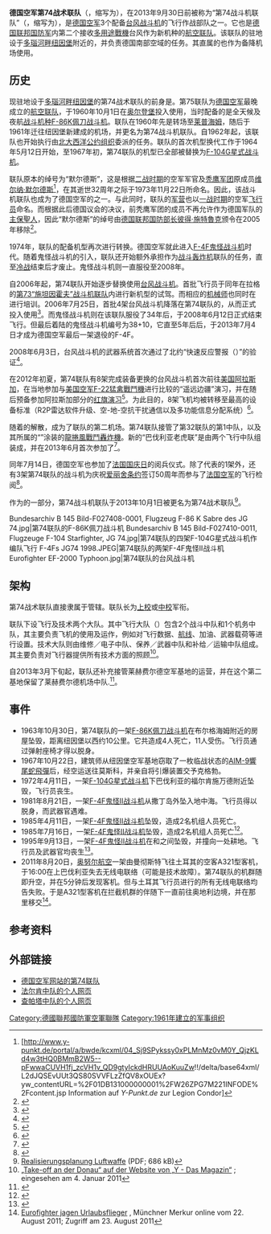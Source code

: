 {{noteTA|G1=Military
|1=zh-hans:佩刀; zh-hant:軍刀;
|2=zh-hans:鬼怪; zh-hant:幽靈;
|3=zh-hans:旋风;zh-hk:旋風;zh-cn:狂风;zh-tw:龍捲風;
|4=zh-hans:台风; zh-hant:颱風;
|5=zh-hans:维尔纳·默尔德斯; zh-hant:維爾納·莫德士;
}}
{{Infobox military unit
|unit_name=第74战术联队<br>（{{lang|de|TaktLwG 74}}）
|image=[[File:COA_TaktLwG_74.svg|150px]]
|dates=1961年5月5日至今
|country={{GER}}
|軍種=[[File:Bundeswehr_Logo_Luftwaffe_with_lettering.svg|25px]] [[德国空军|德国空军]]
|role=空防
|patron=[[维尔纳·默尔德斯|维尔纳·默尔德斯]]（已撤销）
|type=[[聯隊_(軍事航空)|航空联队]]
|command_structure={{link-de|德国空军作战司令部|Kommando Einsatzverbände Luftwaffe|空军作战司令部}}
|aircraft_fighter=[[台风战斗机|台风战斗机]]
|current_commander=[[File:Luftwaffe-261-Oberstleutnant.png|15px]] 弗兰克·格拉菲[[中校|中校]]
|garrison={{link-de|纽因堡空军基地|Fliegerhorst Neuburg}}
}}

'''德国空军第74战术联队'''（{{lang-de|'''Taktisches Luftwaffengeschwader 74'''}}，缩写为{{lang|de|'''TaktLwG 74'''}}），在2013年9月30日前被称为“第74战斗机联队”（{{lang|de|Jagdgeschwader 74}}，缩写为{{lang|de|'''JG 74'''}}），是[[德国空军|德国空军]]3个配备[[台风战斗机|台风战斗机]]的飞行作战部队之一。它也是[[德国联邦国防军|德国联邦国防军]]内第二个接收[[多用途戰機|多用途戰機]]台风作为新机种的[[聯隊_(軍事航空)|航空联队]]。该联队的驻地设于[[纽因堡|多瑙河畔纽因堡]]附近的{{link-de|纽因堡空军基地|Fliegerhorst Neuburg}}，并负责德国南部空域的{{link-de|预警拦截|Alarmrotte}}任务。其直属的{{link-de|莱赫费尔德空军基地|Fliegerhorst Lechfeld}}也作为备降机场使用。

==历史==
现驻地设于[[纽因堡|多瑙河畔纽因堡]]的第74战术联队的前身是{{link-de|德国空军第75战斗机联队|Jagdgeschwader 75|第75战斗机联队}}。第75联队为[[德国空军|德国空军]]最晚成立的[[聯隊_(軍事航空)|航空联队]]，于1960年10月1日在[[奥尔登堡|奥尔登堡]]投入使用，当时配备的是全天候及夜航[[战斗机|战斗机种]][[F-86軍刀戰鬥機|F-86K佩刀战斗机]]。联队在1960年先是转场至[[莱普海姆|莱普海姆]]，随后于1961年迁往纽因堡新建成的机场，并更名为第74战斗机联队。自1962年起，该联队也开始执行由[[北大西洋公约组织|北大西洋公约组织]]委派的任务。联队的首次机型换代工作于1964年5月12日开始，至1967年初，第74联队的机型已全部被替换为[[F-104星式戰鬥機|F-104G星式战斗机]]。

联队原本的绰号为“默尔德斯”，这是根据[[第二次世界大战|二战时期]]的空军军官及[[秃鹰军团|秃鹰军团]]原成员[[维尔纳·默尔德斯|维尔纳·默尔德斯]]<ref name="YP-LC">[http://www.y-punkt.de/portal/a/bwde/kcxml/04_Sj9SPykssy0xPLMnMz0vM0Y_QjzKLd4w3tHQ0BMmB2W5--pFwwaCUVH1fj_zcVH1v_QD9gtyIckdHRUUAoKuuZw!!/delta/base64xml/L2dJQSEvUUt3QS80SVVFLzZfQV8xOUEx?yw_contentURL=%2F01DB131000000001%2FW26ZPG7M221INFODE%2Fcontent.jsp Information auf ''Y-Punkt.de'' zur Legion Condor]{{Dead link|date=2018年7月 |bot=InternetArchiveBot |fix-attempted=no }}</ref>，在其逝世32周年之际于1973年11月22日所命名。因此，该战斗机联队也成为了德国空军的{{link-de|荣誉联队|Traditionsgeschwader}}之一。与此同时，联队的[[军营|军营]]也以[[第一次世界大战|一战时期]]的空军[[飞行员|飞行员]]{{link-de|威廉·弗兰克尔|Wilhelm Frankl}}命名。而根据此后德国议会的决议，前秃鹰军团的成员不再允许作为德国军队的[[主保聖人|主保聖人]]，因此“默尔德斯”的绰号由[[德国联邦国防部|德国联邦国防部长]][[彼得·施特魯克|彼得·施特魯克]]颁令在2005年移除<ref>{{Cite web |url=http://www.luftwaffe.de/resource/resource/MzEzNTM4MmUzMzMyMmUzMTM1MzMyZTM2MzEzMDMwMzAzMDMwMzAzMDY3NmY2NjYyN2E2YzZkNmUyMDIwMjAyMDIw/Chronik |title=Chronik - 50 Jahre 1. Luftwaffendivision S. 90 |accessdate=2014-11-02 |archive-date=2018-04-08 |archive-url=https://web.archive.org/web/20180408141431/http://www.luftwaffe.de/resource/resource/MzEzNTM4MmUzMzMyMmUzMTM1MzMyZTM2MzEzMDMwMzAzMDMwMzAzMDY3NmY2NjYyN2E2YzZkNmUyMDIwMjAyMDIw/Chronik |dead-url=no }}</ref>。

1974年，联队的配备机型再次进行转换。德国空军就此进入[[F-4幽靈II戰鬥機|F-4F鬼怪战斗机]]时代。随着鬼怪战斗机的引入，联队还开始额外承担作为[[戰鬥轟炸機|战斗轰炸机]]联队的任务，直至[[冷战|冷战]]结束后才废止。鬼怪战斗机则一直服役至2008年。

自2006年起，第74联队开始逐步替换使用[[台风战斗机|台风战斗机]]。首批飞行员于同年在拉格的[[德国空军第73战术联队|第73“施坦因霍夫”战斗机联队]]内进行新机型的试驾。而相应的[[机械师|机械师]]也同时在{{link-de|德国空军第1技术学院|Technische Schule der Luftwaffe 1}}进行培训。2006年7月25日，首批4架台风战斗机降落在第74联队的{{link-de|纽因堡空军基地|Fliegerhorst Neuburg}}，从而正式投入使用<ref>{{cite news|title=Second German Air Force Wing Takes Eurofighter Typhoon - Seventh Eurofighter unit in Operation |url=http://www.eurofighter.com/news/article245.asp |work=www.eurofighter.com |publisher=Eurofighter GmbH |date=2006-07-24 |accessdate=2006-11-01 |deadurl=yes |archiveurl=https://web.archive.org/web/20070927192624/http://www.eurofighter.com/news/article245.asp |archivedate=2007-09-27 }}</ref>。而鬼怪战斗机则在该联队服役了34年后，于2008年6月12日正式结束飞行。但最后着陆的鬼怪战斗机编号为38+10，它直至5年后后，于2013年7月4日才成为德国空军最后一架退役的F-4F。

2008年6月3日，台风战斗机的武器系统首次通过了北约“快速反应警报（{{lang|en|Quick Reaction Alert，简称QRA}}）”的{{link-de|预警拦截|Alarmrotte}}验证<ref>{{Cite web |url=http://www.luftwaffe.de/portal/a/luftwaffe/kcxml/04_Sj9SPykssy0xPLMnMz0vM0Y_QjzKLNzKI9_PzBsmB2e4-AfqRUFYIQtTLGSoKUhuUkqrv65Gfm6rvrR-gX5AbGlHu6KgIAJOYsvY!/delta/base64xml/L2dJQSEvUUt3QS80SVVFLzZfMjBfTk5L?yw_contentURL=%2F01DB060000000001%2FW27F8HQY453INFODE%2Fcontent.jsp |title=Artikel auf Luftwaffe.de |accessdate=2014-11-02 |archive-date=2010-07-12 |archive-url=https://web.archive.org/web/20100712023210/http://www.luftwaffe.de/portal/a/luftwaffe/kcxml/04_Sj9SPykssy0xPLMnMz0vM0Y_QjzKLNzKI9_PzBsmB2e4-AfqRUFYIQtTLGSoKUhuUkqrv65Gfm6rvrR-gX5AbGlHu6KgIAJOYsvY!/delta/base64xml/L2dJQSEvUUt3QS80SVVFLzZfMjBfTk5L?yw_contentURL=%2F01DB060000000001%2FW27F8HQY453INFODE%2Fcontent.jsp |dead-url=no }}</ref>。

在2012年初夏，第74联队有8架完成装备更换的台风战斗机首次前往[[美国|美国]][[阿拉斯加|阿拉斯加]]，在当地参加与[[美国空军|美国空军]][[F-22猛禽戰鬥機|F-22猛禽戰鬥機]]进行比较的“遥远边疆”演习，并在随后预备参加阿拉斯加部分的[[红旗演习|红旗演习]]<ref>{{cite web|url=http://www.luftwaffe.de/portal/a/luftwaffe/!ut/p/c4/NYu9CsIwFEbf6N6kigQ3SwddOoiodUubGAL5KZcbu_jwJoPfgbMcPnxhJemPd5p9TjrgE6fFH-cNwgZsdYRi55KgE7IDsuYdtMNHexkLS06Wm9km9tWONGeCNROHVgpRLeANTkIOvTiI_-RX3cfz7qbUfrj0V1xjPP0Aov8Gdw!!/|title=Jagdgeschwader 74 verlegt zurück nach Deutschland|publisher=Luftwaffe|date=2012-06-27|accessdate=2014-11-02|archive-date=2014-11-02|archive-url=https://web.archive.org/web/20141102052544/http://www.luftwaffe.de/portal/a/luftwaffe/!ut/p/c4/NYu9CsIwFEbf6N6kigQ3SwddOoiodUubGAL5KZcbu_jwJoPfgbMcPnxhJemPd5p9TjrgE6fFH-cNwgZsdYRi55KgE7IDsuYdtMNHexkLS06Wm9km9tWONGeCNROHVgpRLeANTkIOvTiI_-RX3cfz7qbUfrj0V1xjPP0Aov8Gdw!!/|dead-url=no}}</ref>。为此目的，8架飞机均被转移至最高的设备标准（R2P雷达软件升级、空-地-空抗干扰通信以及多功能信息分配系统）<ref>{{cite web|url=http://www.luftwaffe.de/portal/a/luftwaffe/!ut/p/c4/NYu5DsIwEAX_aNeOOCK6BDdpKYDQObGxLPmIVmvS8PHYBW-kaUYPX1hJ-uOdZp-TDvjEefWXZYewA1sdodilJOiE7ICseQft8NFexsKak-Vmtol9tSPNmWDLxKGVQlQLeIOzkGoUJ_Gf_Pb34XpWh_6opvGGW4zDDxgxe2A!/|title=DISTANT FRONTIER in Alaska mit Bravour gemeistert|publisher=Luftwaffe|date=2012-06-15|accessdate=2014-11-02|archive-date=2014-11-02|archive-url=https://web.archive.org/web/20141102052801/http://www.luftwaffe.de/portal/a/luftwaffe/!ut/p/c4/NYu5DsIwEAX_aNeOOCK6BDdpKYDQObGxLPmIVmvS8PHYBW-kaUYPX1hJ-uOdZp-TDvjEefWXZYewA1sdodilJOiE7ICseQft8NFexsKak-Vmtol9tSPNmWDLxKGVQlQLeIOzkGoUJ_Gf_Pb34XpWh_6opvGGW4zDDxgxe2A!/|dead-url=no}}</ref>。

随着{{link-de|德国空军第32战斗轰炸机联队|Jagdbombergeschwader 32|第32战斗轰炸机联队}}的解散，{{link-de|莱赫费尔德空军基地|Fliegerhorst Lechfeld}}成为了联队的第二机场。第74联队接管了第32联队的第1中队，以及其所属的“{{link-de|北约老虎会|NATO Tiger Meet|北约老虎}}”涂装的[[龍捲風戰鬥轟炸機|龍捲風戰鬥轟炸機]]。新的“巴伐利亚老虎联”是由两个飞行中队组装成，并在2013年6月首次参加了{{link-de|北约老虎会|NATO Tiger Meet}}<ref>{{cite web|url=http://www.luftwaffe.de/portal/a/luftwaffe/!ut/p/c4/NYrBCsIwEAX_aDepEqo3Sy96FKHWW9qGspBsStjYSz_e5OAbmMs8_GCB7ZdWKxTZenzjONN12sHvIM4GyG7KDI3SJxzqe3EwR3ZSLY6FitdkJSbYYhJfS06pFKAFR6X7Thn1nz4u7at9nI1p-nv3xC2E2w-TMsts/|title=Arctic Tiger erneut erwacht|publisher=Luftwaffe|date=2013-06-17|accessdate=2014-11-02|archive-date=2014-11-02|archive-url=https://web.archive.org/web/20141102052956/http://www.luftwaffe.de/portal/a/luftwaffe/!ut/p/c4/NYrBCsIwEAX_aDepEqo3Sy96FKHWW9qGspBsStjYSz_e5OAbmMs8_GCB7ZdWKxTZenzjONN12sHvIM4GyG7KDI3SJxzqe3EwR3ZSLY6FitdkJSbYYhJfS06pFKAFR6X7Thn1nz4u7at9nI1p-nv3xC2E2w-TMsts/|dead-url=no}}</ref>。

同年7月14日，德国空军也参加了[[巴士底日|法国国庆日]]的阅兵仪式。除了代表{{link-en|薮猫行动|Operation Serval}}的1架{{link-de|C-160运输机|Transall C-160}}外，还有3架第74联队的战斗机为庆祝[[爱丽舍条约|爱丽舍条约]]签订50周年而参与了[[法国空军|法国空军]]的飞行检阅<ref>{{cite web|url=http://www.luftwaffe.de/portal/a/luftwaffe/!ut/p/c4/NYu7EoIwEEX_aDdBVLSDSaOljWIXA8YweTA7CzR-vEnhPTOnOXPxiZmoV2c1uxS1xwf2xp1fG_gNElnwy5sDTPZYgybzcStUQu7wXo7DCCbFkYt5jOyyLWlOBHMi9qUsRLmAG7AXUnXiIP6T31NbN1dV7Rt16W44h9D-ABrdDYI!/|title=Große Ehre für das Neuburger Jagdgeschwader|publisher=Luftwaffe|date=2013-07-14|accessdate=2014-11-02|archive-date=2014-11-02|archive-url=https://web.archive.org/web/20141102052707/http://www.luftwaffe.de/portal/a/luftwaffe/!ut/p/c4/NYu7EoIwEEX_aDdBVLSDSaOljWIXA8YweTA7CzR-vEnhPTOnOXPxiZmoV2c1uxS1xwf2xp1fG_gNElnwy5sDTPZYgybzcStUQu7wXo7DCCbFkYt5jOyyLWlOBHMi9qUsRLmAG7AXUnXiIP6T31NbN1dV7Rt16W44h9D-ABrdDYI!/|dead-url=no}}</ref>。

作为{{link-de|德国联邦国防军重组|Neuausrichtung der Bundeswehr}}的一部分，第74战斗机联队于2013年10月1日被更名为第74战术联队<ref>[http://augengeradeaus.net/wp-content/uploads/2012/06/Realisierungsplanung_Luftwaffe.pdf Realisierungsplanung Luftwaffe] {{Wayback|url=http://augengeradeaus.net/wp-content/uploads/2012/06/Realisierungsplanung_Luftwaffe.pdf |date=20120907053800 }} (PDF; 686 kB)</ref>。

<gallery>
Bundesarchiv B 145 Bild-F027408-0001, Flugzeug F-86 K Sabre des JG 74.jpg|第74联队的F-86K佩刀战斗机
Bundesarchiv B 145 Bild-F027410-0011, Flugzeuge F-104 Starfighter, JG 74.jpg|第74联队的四架F-104G星式战斗机作编队飞行
F-4Fs JG74 1998.JPEG|第74联队的两架F-4F鬼怪II战斗机
Eurofighter EF-2000 Typhoon.jpg|第74联队的台风战斗机
</gallery>

==架构==
第74战术联队直接隶属于{{Link-de|德国空军作战司令部|Kommando Einsatzverbände Luftwaffe|空军作战司令部}}管辖。联队长为[[上校|上校]]或[[中校|中校]]军衔。

联队下设飞行及技术两个大队。其中飞行大队（{{lang|de|FlgGrp}}）包含2个战斗中队和1个机务中队，其主要负责飞机的使用及运作，例如对飞行数据、[[航线|航线]]、加油、武器载荷等进行设置。技术大队则由维修／电子中队、保养／武器中队和补给／运输中队组成。其主要负责对飞行器提供所有技术方面的照顾<ref>[http://www.y-punkt.de/portal/a/ypunkt/archiv/2006?yw_contentURL=/01DB131000000001/W26VEDNA342INFODE/content.jsp „Take-off an der Donau“ auf der Website von „Y - Das Magazin“] {{Wayback|url=http://www.y-punkt.de/portal/a/ypunkt/archiv/2006?yw_contentURL=%2F01DB131000000001%2FW26VEDNA342INFODE%2Fcontent.jsp |date=20160325074151 }}; eingesehen am 4. Januar 2011</ref>。

自2013年3月下旬起，联队还补充接管莱赫费尔德空军基地的运营，并在这个第二基地保留了莱赫费尔德机场中队.<ref>{{Cite web |url=http://www.augsburger-allgemeine.de/schwabmuenchen/Eurofighter-begruessen-ihren-neuen-Fliegerhorst-id24629536.html |title=Augsburger Allgemeine, 28. März 2013, Eurofighter begrüßen ihren neuen Fliegerhorst |accessdate=2014-11-02 |archive-date=2014-10-22 |archive-url=https://web.archive.org/web/20141022200810/http://www.augsburger-allgemeine.de/schwabmuenchen/Eurofighter-begruessen-ihren-neuen-Fliegerhorst-id24629536.html |dead-url=no }}</ref>。

==事件==
*1963年10月30日，第74联队的一架[[F-86軍刀戰鬥機|F-86K佩刀战斗机]]在布尔格海姆附近的房屋坠毁，距离纽因堡以西约10公里。它共造成4人死亡，11人受伤。飞行员通过弹射座椅才得以脱身。
*1967年10月22日，建筑师{{link-de|曼弗雷德·拉明格|Manfred Ramminger}}从纽因堡空军基地窃取了一枚临战状态的[[AIM-9響尾蛇飛彈|AIM-9響尾蛇飛彈]]后，经空运送往莫斯科，并亲自将引爆装置交予克格勃。
*1972年4月11日，一架[[F-104星式戰鬥機|F-104G星式战斗机]]下巴伐利亚的福尔肯施万德附近坠毁，飞行员丧生。
*1981年8月21日，一架[[F-4幽靈II戰鬥機|F-4F鬼怪II战斗机]]从撒丁岛外坠入地中海。飞行员得以脱身，而武器官遇难。
*1985年4月11日，一架[[F-4幽靈II戰鬥機|F-4F鬼怪II战斗机]]坠毁，造成2名机组人员死亡。
*1985年7月16日，一架[[F-4幽靈II戰鬥機|F-4F鬼怪II战斗机]]坠毁，造成2名机组人员死亡<ref>{{Cite web |url=http://www.ejection-history.org.uk/SQUADRON_jg74/jg74.htm |title=ejection history Jagdgeschwader 74 |access-date=2014-11-02 |archive-url=https://web.archive.org/web/20150924010234/http://www.ejection-history.org.uk/SQUADRON_jg74/jg74.htm |archive-date=2015-09-24 |dead-url=yes }}</ref>。
*1995年9月13日，一架[[F-4幽靈II戰鬥機|F-4F鬼怪II战斗机]]在{{link-de|基尔希海姆|Kirchheim in Schwaben}}和{{link-de|哈塞尔巴赫 (巴伐利亚)|Haselbach (Niederbayern)|哈塞尔巴赫}}之间坠毁，并撞向一处耕地。飞行员及武器官均丧生<ref>{{Cite web |url=http://www.augsburger-allgemeine.de/mindelheim/Todesflug-vor-15-Jahren-id8464501.html |title=Augsburger Allgemeine 2010: Todesflug vor 15 Jahren |accessdate=2014-11-02 |archive-date=2014-11-02 |archive-url=https://web.archive.org/web/20141102054912/http://www.augsburger-allgemeine.de/mindelheim/Todesflug-vor-15-Jahren-id8464501.html |dead-url=no }}</ref>。
*2011年8月20日，[[奥努尔航空|奥努尔航空]]一架由曼彻斯特飞往土耳其的空客A321型客机，于16:00在上巴伐利亚失去无线电联络（可能是技术故障）。第74联队的{{link-de|预警拦截|Alarmrotte}}机群随即升空，并在5分钟后发现客机。但与土耳其飞行员进行的所有无线电联络均告失败。于是A321型客机在拦截机群的伴随下一直前往奥地利边境，并在那里移交{{link-de|奥地利空军|Luftstreitkräfte (Bundesheer)}}<ref>[http://www.merkur-online.de/lokales/stadt-muenchen/eurofighter-jagen-urlaubsflieger-1372044.html Eurofighter jagen Urlaubsflieger] {{Wayback|url=http://www.merkur-online.de/lokales/stadt-muenchen/eurofighter-jagen-urlaubsflieger-1372044.html |date=20120526013253 }}, Münchner Merkur online vom 22. August 2011; Zugriff am 23. August 2011</ref>。

==参考资料==
{{reflist}}

== 外部链接 ==
{{Commonscat|Jagdgeschwader 74}}
* [http://www.luftwaffe.de/portal/a/luftwaffe/!ut/p/c4/04_SB8K8xLLM9MSSzPy8xBz9CP3I5EyrpHK9nHK9_KJ0vZzStJJcvax0cxP9gmxHRQDBGv3E/ 德国空军网站的第74联队] {{Wayback|url=http://www.luftwaffe.de/portal/a/luftwaffe/!ut/p/c4/04_SB8K8xLLM9MSSzPy8xBz9CP3I5EyrpHK9nHK9_KJ0vZzStJJcvax0cxP9gmxHRQDBGv3E/ |date=20141031031649 }}
* [http://www.falkenstaffel.de 法尔肯中队的个人网页] {{Wayback|url=http://www.falkenstaffel.de/ |date=20190103140143 }}
* [https://web.archive.org/web/20141004153406/http://www.zapata-staffel.com/Zapatas.html 查帕塔中队的个人网页]

{{德国空军联队及团级单位}}

{{Authority control}}
[[Category:德國聯邦國防軍空軍聯隊|Category:德國聯邦國防軍空軍聯隊]]
[[Category:1961年建立的军事组织|Category:1961年建立的军事组织]]